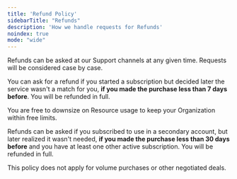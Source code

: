 ```yaml
---
title: 'Refund Policy'
sidebarTitle: "Refunds"
description: 'How we handle requests for Refunds'
noindex: true
mode: "wide"
---
```


Refunds can be asked at our Support channels at any given time.
Requests will be considered case by case.

You can ask for a refund if you started a subscription but decided later the service wasn't a match for you,
**if you made the purchase less than 7 days before**. You will be refunded in full.

You are free to downsize on Resource usage to keep your Organization within free limits.

Refunds can be asked if you subscribed to use in a secondary account, but later realized it wasn't needed,
**if you made the purchase less than 30 days before** and you have at least one other active subscription.
You will be refunded in full.

This policy does not apply for volume purchases or other negotiated deals.
